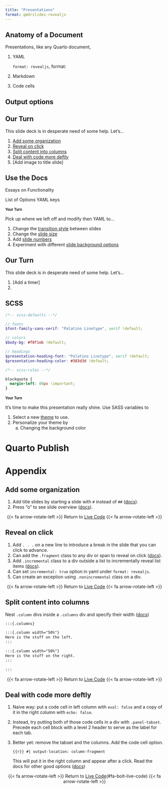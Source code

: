 ```yaml
---
title: "Presentations"
format: qmdrslides-revealjs
---
```


## Anatomy of a Document

Presentations, like any Quarto document, 

1. YAML

   `format: revealjs`, format: 
2. Markdown
3. Code cells

## Output options

## Our Turn {.out-turn}

This slide deck is in desperate need of some help. Let's...

1. [Add some organization]
2. [Reveal on click]
3. [Split content into columns]
4. [Deal with code more deftly]
5. [Add image to title slide]

## Use the Docs

:::{layout-ncol="2"}
Essays on Functionality

List of Options YAML keys
:::

## Your Turn {.your-turn style="font-size: .8em"}

Pick up where we left off and modify then YAML to...

1. Change the [transition style](https://quarto.org/docs/presentations/revealjs/advanced.html#slide-transitions) between slides
2. Change the [slide size](https://quarto.org/docs/presentations/revealjs/advanced.html#presentation-size)
3. Add [slide numbers](https://quarto.org/docs/presentations/revealjs/presenting.html#slide-numbers)
4. Experiment with different [slide background options](https://quarto.org/docs/presentations/revealjs/#slide-backgrounds)


## Our Turn {.our-turn}

This slide deck is in desperate need of some help. Let's...

1. [Add a timer]
2. 

## SCSS

```scss {code-line-numbers="1|3-4|6-7|9-11|13-16"}
/*-- scss:defaults --*/

// fonts
$font-family-sans-serif: "Palatino Linotype", serif !default;

// colors
$body-bg: #f0f1eb !default;

// headings
$presentation-heading-font: "Palatino Linotype", serif !default;
$presentation-heading-color: #383d3d !default;

/*-- scss:rules --*/

blockquote {
  margin-left: 80px !important;
}
```

## Your Turn {.your-turn style="font-size: .8em"}

It's time to make this presentation really shine. Use SASS variables to

1. Select a new [theme](https://quarto.org/docs/presentations/revealjs/themes.html#using-themes) to use.
2. Personalize your theme by
   a. Changing the background color

# Quarto Publish



# Appendix

## Add some organization

1. Add title slides by starting a slide with `#` instead of `##` ([docs](https://quarto.org/docs/presentations/#creating-slides)).
2. Press "o" to see slide overview ([docs](https://quarto.org/docs/presentations/revealjs/presenting.html#overview-mode)).

:::{style="text-align: center"}
{{< fa arrow-rotate-left >}} Return to [Live Code](#fa-bolt-live-code) {{< fa arrow-rotate-left >}}
:::

## Reveal on click

1. Add `. . .` on a new line to introduce a break in the slide that you can click to advance.
2. Can add the `.fragment` class to any div or span to reveal on click ([docs](https://quarto.org/docs/presentations/revealjs/advanced.html#fragments)).
3. Add `.incremental` class to a div outside a list to incrementally reveal list items ([docs](https://quarto.org/docs/presentations/revealjs/#incremental-lists)).
4. Can set `incremental: true` option in yaml under `format: revealjs`.
5. Can create an exception using `.nonincremental` class on a div.

:::{style="text-align: center"}
{{< fa arrow-rotate-left >}} Return to [Live Code](#fa-bolt-live-code) {{< fa arrow-rotate-left >}}
:::

## Split content into columns

Nest `.column` divs inside a `.columns` div and specify their width ([docs](https://quarto.org/docs/presentations/revealjs/#multiple-columns))

   ```markdown
   :::{.columns}
   
   :::{.column width="50%"}
   Here is the stuff on the left.
   :::
   
   :::{.column width="50%"}
   Here is the stuff on the right.
   :::
   
   :::
   ```

:::{style="text-align: center"}
{{< fa arrow-rotate-left >}} Return to [Live Code](#fa-bolt-live-code) {{< fa arrow-rotate-left >}}
:::

## Deal with code more deftly {.smaller}

1. Naive way: put a code cell in left column with `eval: false` and a copy of it in the right column with `echo: false`.
2. Instead, try putting both of those code cells in a div with `.panel-tabset`. Precede each cell block with a level 2 header to serve as the label for each tab.
3. Better yet: remove the tabset and the columns. Add the code cell option.

   ```{{r}}
   #| output-location: column-fragment
   ```

   This will put it in the right column and appear after a click. Read the docs for other good options ([docs](https://quarto.org/docs/presentations/revealjs/index.html#output-location))
   
:::{style="text-align: center"}
{{< fa arrow-rotate-left >}} Return to [Live Code](#fa-bolt-live-code)(#fa-bolt-live-code) {{< fa arrow-rotate-left >}}
:::

